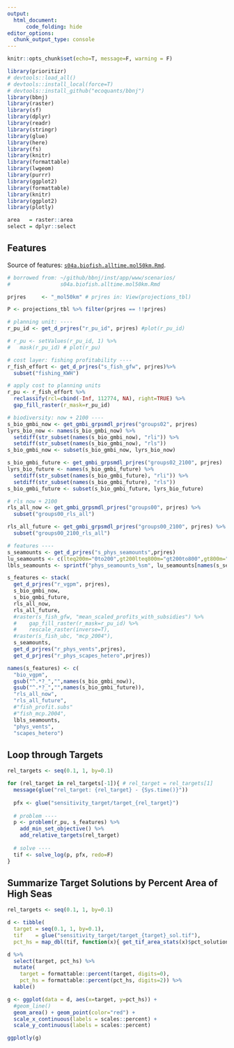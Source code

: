 ```yaml
---
output: 
  html_document:
      code_folding: hide
editor_options: 
  chunk_output_type: console
---
```



```r
knitr::opts_chunk$set(echo=T, message=F, warning = F)
```

```r
library(prioritizr)
# devtools::load_all()
# devtools::install_local(force=T)
# devtools::install_github("ecoquants/bbnj")
library(bbnj)
library(raster)
library(sf)
library(dplyr)
library(readr)
library(stringr)
library(glue)
library(here)
library(fs)
library(knitr)
library(formattable)
library(lwgeom)
library(purrr)
library(ggplot2)
library(formattable)
library(knitr)
library(ggplot2)
library(plotly)

area   = raster::area
select = dplyr::select
```

## Features

Source of features: [`s04a.biofish.alltime.mol50km.Rmd`](https://github.com/ecoquants/bbnj/blob/699727ccbcf78935b0092a6c171af16f3e228120/inst/app/www/scenarios/s04a.biofish.alltime.mol50km.Rmd).

```r
# borrowed from: ~/github/bbnj/inst/app/www/scenarios/
#                s04a.biofish.alltime.mol50km.Rmd

prjres     <- "_mol50km" # prjres in: View(projections_tbl)

P <- projections_tbl %>% filter(prjres == !!prjres)

# planning unit: ----
r_pu_id <- get_d_prjres("r_pu_id", prjres) #plot(r_pu_id)

# r_pu <- setValues(r_pu_id, 1) %>%
#   mask(r_pu_id) # plot(r_pu)

# cost layer: fishing profitability ----
r_fish_effort <- get_d_prjres("s_fish_gfw", prjres)%>%
  subset("fishing_KWH")

# apply cost to planning units
r_pu <- r_fish_effort %>% 
  reclassify(rcl=cbind(-Inf, 112774, NA), right=TRUE) %>% 
  gap_fill_raster(r_mask=r_pu_id)

# biodiversity: now + 2100 ----
s_bio_gmbi_now <- get_gmbi_grpsmdl_prjres("groups02", prjres)
lyrs_bio_now <- names(s_bio_gmbi_now) %>% 
  setdiff(str_subset(names(s_bio_gmbi_now), "rli")) %>% 
  setdiff(str_subset(names(s_bio_gmbi_now), "rls"))
s_bio_gmbi_now <- subset(s_bio_gmbi_now, lyrs_bio_now)

s_bio_gmbi_future <- get_gmbi_grpsmdl_prjres("groups02_2100", prjres)
lyrs_bio_future <- names(s_bio_gmbi_future) %>% 
  setdiff(str_subset(names(s_bio_gmbi_future), "rli")) %>% 
  setdiff(str_subset(names(s_bio_gmbi_future), "rls"))
s_bio_gmbi_future <- subset(s_bio_gmbi_future, lyrs_bio_future)

# rls now + 2100
rls_all_now <- get_gmbi_grpsmdl_prjres("groups00", prjres) %>% 
  subset("groups00_rls_all")

rls_all_future <- get_gmbi_grpsmdl_prjres("groups00_2100", prjres) %>% 
  subset("groups00_2100_rls_all")

# features ----
s_seamounts <- get_d_prjres("s_phys_seamounts",prjres)
lu_seamounts <- c(lteq200m="0to200",gt200lteq800m="gt200to800",gt800m="gt800")
lbls_seamounts <- sprintf("phys_seamounts_%sm", lu_seamounts[names(s_seamounts)])

s_features <- stack(
  get_d_prjres("r_vgpm", prjres),
  s_bio_gmbi_now,
  s_bio_gmbi_future,
  rls_all_now,
  rls_all_future,
  #raster(s_fish_gfw, "mean_scaled_profits_with_subsidies") %>%
  #    gap_fill_raster(r_mask=r_pu_id) %>%
  #    rescale_raster(inverse=T),
  #raster(s_fish_ubc, "mcp_2004"),
  s_seamounts,
  get_d_prjres("r_phys_vents",prjres),
  get_d_prjres("r_phys_scapes_hetero",prjres))

names(s_features) <- c(
  "bio_vgpm",
  gsub("^.*?_","",names(s_bio_gmbi_now)),
  gsub("^.*?_","",names(s_bio_gmbi_future)),
  "rls_all_now",
  "rls_all_future",
  #"fish_profit.subs"
  #"fish_mcp.2004",
  lbls_seamounts,
  "phys_vents",
  "scapes_hetero")
```

## Loop through Targets

```r
rel_targets <- seq(0.1, 1, by=0.1)

for (rel_target in rel_targets[-1]){ # rel_target = rel_targets[1]
  message(glue("rel_target: {rel_target} - {Sys.time()}"))
  
  pfx <- glue("sensitivity_target/target_{rel_target}")
  
  # problem ----
  p <- problem(r_pu, s_features) %>%
    add_min_set_objective() %>% 
    add_relative_targets(rel_target)
  
  # solve ----
  tif <- solve_log(p, pfx, redo=F)
}
```

## Summarize Target Solutions by Percent Area of High Seas

```r
rel_targets <- seq(0.1, 1, by=0.1)

d <- tibble(
  target = seq(0.1, 1, by=0.1),
  tif    = glue("sensitivity_target/target_{target}_sol.tif"),
  pct_hs = map_dbl(tif, function(x){ get_tif_area_stats(x)$pct_solution}))

d %>% 
  select(target, pct_hs) %>% 
  mutate(
    target = formattable::percent(target, digits=0),
    pct_hs = formattable::percent(pct_hs, digits=2)) %>% 
  kable()

g <- ggplot(data = d, aes(x=target, y=pct_hs)) +
  #geom_line() 
  geom_area() + geom_point(color="red") + 
  scale_x_continuous(labels = scales::percent) +
  scale_y_continuous(labels = scales::percent)

ggplotly(g)
```

